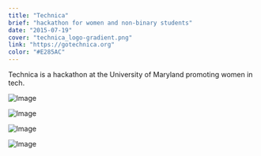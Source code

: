 ```yaml
---
title: "Technica"
brief: "hackathon for women and non-binary students"
date: "2015-07-19"
cover: "technica_logo-gradient.png"
link: "https://gotechnica.org"
color: "#E285AC"
---
```


Technica is a hackathon at the University of Maryland promoting women in tech.

![Image](@/images/projects/technica/technica_web-display.png)

![Image](@/images/projects/technica/technica_team.gif)

![Image](@/images/projects/technica/technica_logo-black.png)

![Image](@/images/projects/technica/technica_poster.png)
